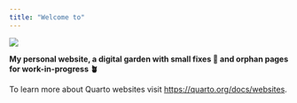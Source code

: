 ```yaml
---
title: "Welcome to"
---
```


![](images/status.png)

**My personal website, a digital garden with small fixes 🌸 and orphan pages for work-in-progress 🪴**

To learn more about Quarto websites visit <https://quarto.org/docs/websites>.
